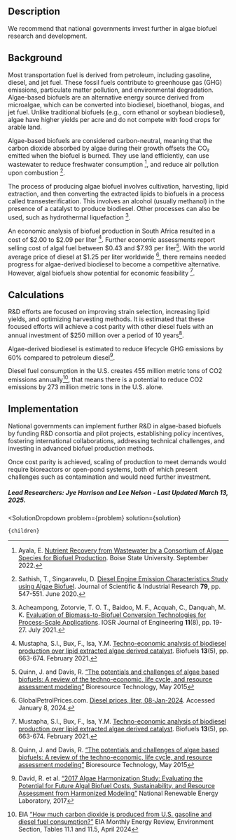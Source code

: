 

## Description
We recommend that national governments invest further in algae biofuel research and development.

## Background
Most transportation fuel is derived from petroleum, including gasoline, diesel, and jet fuel. These fossil fuels contribute to greenhouse gas (GHG) emissions, particulate matter pollution, and environmental degradation. Algae-based biofuels are an alternative energy source derived from microalgae, which can be converted into biodiesel, bioethanol, biogas, and jet fuel. Unlike traditional biofuels (e.g., corn ethanol or soybean biodiesel), algae have higher yields per acre and do not compete with food crops for arable land.

Algae-based biofuels are considered carbon-neutral, meaning that the carbon dioxide absorbed by algae during their growth offsets the CO₂ emitted when the biofuel is burned. They use land efficiently, can use wastewater to reduce freshwater consumption [^"3"], and reduce air pollution upon combustion [^"4"].

The process of producing algae biofuel involves cultivation, harvesting, lipid extraction, and then converting the extracted lipids to biofuels in a process called transesterification. This involves an alcohol (usually methanol) in the presence of a catalyst to produce biodiesel. Other processes can also be used, such as hydrothermal liquefaction [^"5"]. 

An economic analysis of biofuel production in South Africa resulted in a cost of $2.00 to $2.09 per liter [^"1"]. Further economic assessments report selling cost of algal fuel between $0.43 and $7.93 per liter[^"8"]. With the world average price of diesel at $1.25 per liter worldwide [^"6"], there remains needed progress for algae-derived biodiesel to become a competitive alternative. However, algal biofuels show potential for economic feasibility [^"1"].

## Calculations
R&D efforts are focused on improving strain selection, increasing lipid yields, and optimizing harvesting methods. It is estimated that these focused efforts will achieve a cost parity with other diesel fuels with an annual investment of $250 million over a period of 10 years[^"8"].

Algae-derived biodiesel is estimated to reduce lifecycle GHG emissions by 60% compared to petroleum diesel[^"9"].

Diesel fuel consumption in the U.S. creates 455 million metric tons of  CO2 emissions annually[^"10"], that means there is a potential to reduce CO2 emissions by 273 million metric tons in the U.S. alone. 

## Implementation
National governments can implement further R&D in algae-based biofuels by funding R&D consortia and pilot projects, establishing policy incentives, fostering international collaborations, addressing technical challenges, and investing in advanced biofuel production methods.

Once cost parity is achieved, scaling of production to meet demands would require bioreactors or open-pond systems, both of which present challenges such as contamination and would need further investment. 

##### Lead Researchers: Jye Harrison and Lee Nelson - Last Updated March 13, 2025.

[^"1"]: Mustapha, S.I., Bux, F., Isa, Y.M.  [Techno-economic analysis of biodiesel production over lipid extracted algae derived catalyst](https://www.tandfonline.com/doi/abs/10.1080/17597269.2021.1878577). Biofuels **13**(5), pp. 663-674. February 2021.

[^"2"]:  [U.S. Department of Energy Announces $19 Million for Carbon Utilization Funding Opportunity](https://www.energy.gov/eere/articles/us-department-energy-announces-19-million-carbon-utilization-funding-opportunity). U.S. Department of Energy.February 2022.

[^"3"]: Ayala, E. [Nutrient Recovery from Wastewater by a Consortium of Algae Species for Biofuel Production](https://scholarworks.boisestate.edu/cgi/viewcontent.cgi?article=3143&context=td). Boise State University. September 2022.

[^"4"]: Sathish, T., Singaravelu, D. [Diesel Engine Emission Characteristics Study using Algae Biofuel](http://nopr.niscpr.res.in/handle/123456789/54902). Journal of Scientific & Industrial Research **79**, pp. 547-551. June 2020.

[^"5"]: Acheampong, Zotorvie, T. O. T., Baidoo, M. F., Acquah, C., Danquah, M. K. [Evaluation of Biomass-to-Biofuel Conversion Technologies for Process-Scale Applications](http://www.iosrjen.org/Papers/vol11_issue8/C1108011927.pdf). IOSR Journal of Engineering **11**(8), pp. 19-27. July 2021.

[^"6"]: GlobalPetrolPrices.com. [Diesel prices, liter, 08-Jan-2024](https://www.globalpetrolprices.com/diesel_prices/). Accessed January 8, 2024.

[^"7"]: Hong JW, Jo SW, Yoon HS. [Research and development for algae-based technologies in Korea: a review of algae biofuel production](https://pubmed.ncbi.nlm.nih.gov/24496987/). Photosynthesis Research [Internet]. February 2014.

[^"8"]: Quinn, J. and Davis, R. [“The potentials and challenges of algae based biofuels: A review of the techno-economic, life cycle, and resource assessment modeling”]( https://doi.org/10.1016/j.biortech.2014.10.075) Bioresource Technology, May 2015

[^"9"]: David, R. et al. [“2017 Algae Harmonization Study: Evaluating the Potential for Future Algal Biofuel Costs, Sustainability, and Resource Assessment from Harmonized Modeling”](https://www.nrel.gov/docs/fy18osti/70715.pdf) National Renewable Energy Laboratory, 2017

[^"10"]: EIA [“How much carbon dioxide is produced from U.S. gasoline and diesel fuel consumption?”]( https://www.eia.gov/tools/faqs/faq.php?id=307&t=10#:~:text=EIA%20estimates%20that%20in%202023,S.) EIA Monthly Energy Review, Environment Section, Tables 11.1 and 11.5, April 2024


  <SolutionDropdown 
    problem={problem} 
    solution={solution}
  >
    {children}
  </SolutionDropdown>